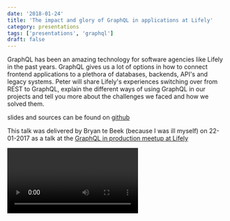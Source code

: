 ```yaml
---
date: '2018-01-24'
title: 'The impact and glory of GraphQL in applications at Lifely'
category: presentations
tags: ['presentations', 'graphql']
draft: false
---
```


GraphQL has been an amazing technology for software agencies like Lifely in the past years. GraphQL gives us a lot of options in how to connect frontend applications to a plethora of databases, backends, API's and legacy systems. Peter will share Lifely's experiences switching over from REST to GraphQL, explain the different ways of using GraphQL in our projects and tell you more about the challenges we faced and how we solved them.

slides and sources can be found on [github](http://peterpeerdeman.github.io/the-impact-and-glory-of-graphql-in-applications-at-lifely)

This talk was delivered by Bryan te Beek (because I was ill myself) on 22-01-2017 as a talk at the [GraphQL in production meetup at Lifely](https://www.meetup.com/Bynder-JS-Guild/events/245146188/)

<Video id="hCKR0MgG618" mediaprovider="youtube"/>
